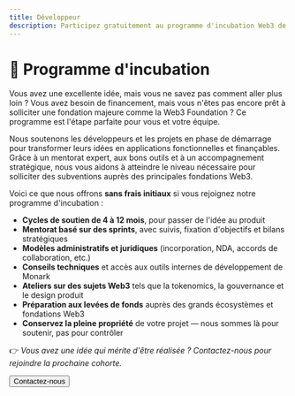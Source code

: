 ```yaml
---
title: Développeur
description: Participez gratuitement au programme d'incubation Web3 de Monark, destiné aux développeurs et aux projets en phase de démarrage. Bénéficiez de mentorat, d'outils juridiques et de conseils techniques pour transformer votre idée en un produit finançable — tout en conservant la pleine propriété.
---
```


# 🚀 Programme d'incubation

Vous avez une excellente idée, mais vous ne savez pas comment aller plus loin ? Vous avez besoin de financement, mais vous n'êtes pas encore prêt à solliciter une fondation majeure comme la Web3 Foundation ? Ce programme est l'étape parfaite pour vous et votre équipe.

Nous soutenons les développeurs et les projets en phase de démarrage pour transformer leurs idées en applications fonctionnelles et finançables. Grâce à un mentorat expert, aux bons outils et à un accompagnement stratégique, nous vous aidons à atteindre le niveau nécessaire pour solliciter des subventions auprès des principales fondations Web3.

Voici ce que nous offrons **sans frais initiaux** si vous rejoignez notre programme d'incubation :

* **Cycles de soutien de 4 à 12 mois**, pour passer de l'idée au produit
* **Mentorat basé sur des sprints**, avec suivis, fixation d'objectifs et bilans stratégiques
* **Modèles administratifs et juridiques** (incorporation, NDA, accords de collaboration, etc.)
* **Conseils techniques** et accès aux outils internes de développement de Monark
* **Ateliers sur des sujets Web3** tels que la tokenomics, la gouvernance et le design produit
* **Préparation aux levées de fonds** auprès des grands écosystèmes et fondations Web3
* **Conservez la pleine propriété** de votre projet — nous sommes là pour soutenir, pas pour contrôler

👉 *Vous avez une idée qui mérite d'être réalisée ? Contactez-nous pour rejoindre la prochaine cohorte.*

<a href="https://docs.google.com/forms/d/e/1FAIpQLSf-5q535E7t2Akovb_c5loItveqq6HNJP9-NDclmGqWrzzIxA/viewform" target="_blank">
  <button>Contactez-nous</button>
</a>

